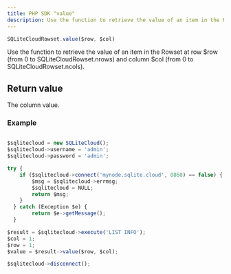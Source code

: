 ```yaml
---
title: PHP SDK "value"
description: Use the function to retrieve the value of an item in the Rowset at row $row and column $col.
---
```


```js
SQLiteCloudRowset.value($row, $col)
```

Use the function to retrieve the value of an item in the Rowset at row $row (from 0 to SQLiteCloudRowset.nrows) and column $col (from 0 to SQLiteCloudRowset.ncols).

## Return value
The column value.

### Example
```js

$sqlitecloud = new SQLiteCloud();
$sqlitecloud->username = 'admin';
$sqlitecloud->password = 'admin';

try {
	if ($sqlitecloud->connect('mynode.sqlite.cloud', 8860) == false) {
		$msg = $sqlitecloud->errmsg;
		$sqlitecloud = NULL;
		return $msg;
	}
  } catch (Exception $e) {
		return $e->getMessage();
  }

$result = $sqlitecloud->execute('LIST INFO');
$col = 1;
$row = 1;
$value = $result->value($row, $col);

$sqlitecloud->disconnect();
```